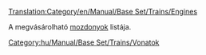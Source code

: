 [[Translation:Category/en/Manual/Base Set/Trains/Engines]]

A megvásárolható [[hu/Mozdonyok|mozdonyok]] listája.

[[Category:hu/Manual/Base Set/Trains/Vonatok]]